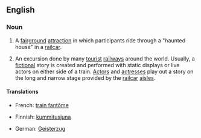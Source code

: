 ==English==

===Noun===
{{en-noun|sg=[[ghost]] [[train]]}}

# A [[fairground]] [[attraction]] in which participants ride through a "haunted house" in a [[railcar]].
# {{theater}} An excursion done by many [[tourist]] [[railway]]s around the world.  Usually, a [[fiction]]al story is created and performed with static displays or live actors on either side of a train.  [[actor|Actor]]s and [[actresses]] play out a story on the long and narrow stage provided by the [[railcar]] [[aisles]].

====Translations====
{{trans-top|fairground attraction}}
* French: [[train fantôme]] {{m}}
{{trans-mid}}
{{trans-bottom}}
{{trans-top|theatrical performance beside a train}}
* Finnish: [[kummitusjuna]]
{{trans-mid}}
* German: [[Geisterzug]]
{{trans-bottom}}
